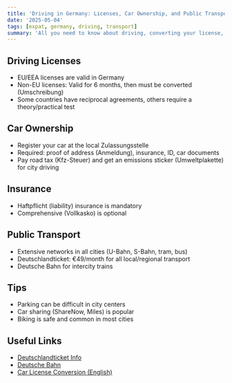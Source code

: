 ```yaml
---
title: 'Driving in Germany: Licenses, Car Ownership, and Public Transport'
date: '2025-05-04'
tags: [expat, germany, driving, transport]
summary: 'All you need to know about driving, converting your license, and using public transport in Germany.'
---
```


## Driving Licenses

- EU/EEA licenses are valid in Germany
- Non-EU licenses: Valid for 6 months, then must be converted (Umschreibung)
- Some countries have reciprocal agreements, others require a theory/practical test

## Car Ownership

- Register your car at the local Zulassungsstelle
- Required: proof of address (Anmeldung), insurance, ID, car documents
- Pay road tax (Kfz-Steuer) and get an emissions sticker (Umweltplakette) for city driving

## Insurance

- Haftpflicht (liability) insurance is mandatory
- Comprehensive (Vollkasko) is optional

## Public Transport

- Extensive networks in all cities (U-Bahn, S-Bahn, tram, bus)
- Deutschlandticket: €49/month for all local/regional transport
- Deutsche Bahn for intercity trains

## Tips

- Parking can be difficult in city centers
- Car sharing (ShareNow, Miles) is popular
- Biking is safe and common in most cities

## Useful Links

- [Deutschlandticket Info](https://www.deutschlandticket.de/)
- [Deutsche Bahn](https://www.bahn.com/en)
- [Car License Conversion (English)](https://service.berlin.de/dienstleistung/327437/en/)
